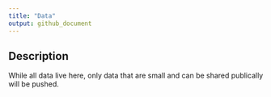 ```yaml
---
title: "Data"
output: github_document
---
```


## Description

While all data live here, only data that are small and can be shared publically will be pushed.
